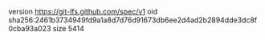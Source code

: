 version https://git-lfs.github.com/spec/v1
oid sha256:2461b3734949fd9a1a8d7d76d91673db6ee2d4ad2b2894dde3dc8f0cba93a023
size 5414
